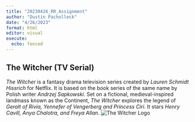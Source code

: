 ```yaml
---
title: "20230426_RR_Assignment"
author: "Dustin Pacholleck"
date: "4/26/2023"
format: html
editor: visual
execute:
  echo: fenced
---
```


## The Witcher (TV Serial)

*The Witcher* is a fantasy drama television series created by *Lauren Schmidt Hissrich* for Netflix. It is based on the book series of the same name by Polish writer *Andrzej Sapkowski*. Set on a fictional, medieval-inspired landmass known as the Continent, *The Witcher* explores the legend of *Geralt of Rivia, Yennefer of Vengerberg and Princess Ciri*. It stars *Henry Cavill, Anya Chalotra, and Freya Allan*. ![The Witcher Logo](%5C20230426_RR_Assignment_files%5CThe_Witcher_Title_Card.png)
